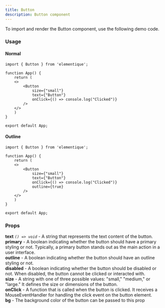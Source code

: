 ```yaml
---
title: Button
description: Button component
---
```


To import and render the Button component, use the following demo code.

### Usage

#### Normal

```tsx
import { Button } from 'elementique';

function App() {
    return (
    <>
        <Button
            size={"small"}
            text={"Button"}
            onClick={() => console.log("Clicked")}
        />
    </>
    )
}

export default App;
```

#### Outline

```tsx
import { Button } from 'elementique';

function App() {
    return (
    <>
        <Button
            size={"small"}
            text={"Button"}
            onClick={() => console.log("Clicked")}
            outline={true}
        />
    </>
    )
}

export default App;
```

### Props

**text** _`() => void`_ - A string that represents the text content of the button.    
**primary** - A boolean indicating whether the button should have a primary styling or not. Typically, a primary button stands out as the main action in a user interface.    
**outline** - A boolean indicating whether the button should have an outline styling or not.     
**disabled** - A boolean indicating whether the button should be disabled or not. When disabled, the button cannot be clicked or interacted with.    
**size** - A string with one of three possible values: "small," "medium," or "large." It defines the size or dimensions of the button.    
**onClick** - A function that is called when the button is clicked. It receives a MouseEventHandler for handling the click event on the button element.    
**bg** - The background color of the button can be passed to this prop    